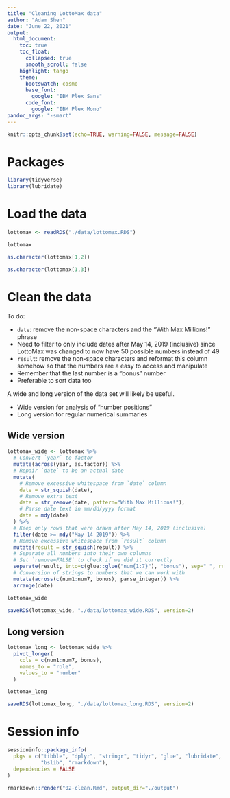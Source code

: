 ```yaml
---
title: "Cleaning LottoMax data"
author: "Adam Shen"
date: "June 22, 2021"
output:
  html_document:
    toc: true
    toc_float:
      collapsed: true
      smooth_scroll: false
    highlight: tango
    theme:
      bootswatch: cosmo
      base_font:
        google: "IBM Plex Sans"
      code_font:
        google: "IBM Plex Mono"
pandoc_args: "-smart"
---
```


```r
knitr::opts_chunk$set(echo=TRUE, warning=FALSE, message=FALSE)
```

# Packages

```r
library(tidyverse)
library(lubridate)
```

# Load the data

```r
lottomax <- readRDS("./data/lottomax.RDS")

lottomax

as.character(lottomax[1,2])

as.character(lottomax[1,3])
```

# Clean the data

To do:

- `date`: remove the non-space characters and the "With Max Millions!" phrase
- Need to filter to only include dates after May 14, 2019 (inclusive) since LottoMax
was changed to now have 50 possible numbers instead of 49
- `result`: remove the non-space characters and reformat this column somehow so
that the numbers are a easy to access and manipulate
- Remember that the last number is a "bonus" number
- Preferable to sort data too

A wide and long version of the data set will likely be useful.

- Wide version for analysis of "number positions"
- Long version for regular numerical summaries

## Wide version

```r
lottomax_wide <- lottomax %>%
  # Convert `year` to factor
  mutate(across(year, as.factor)) %>%
  # Repair `date` to be an actual date
  mutate(
    # Remove excessive whitespace from `date` column
    date = str_squish(date),
    # Remove extra text
    date = str_remove(date, pattern="With Max Millions!"),
    # Parse date text in mm/dd/yyyy format
    date = mdy(date)
  ) %>%
  # Keep only rows that were drawn after May 14, 2019 (inclusive)
  filter(date >= mdy("May 14 2019")) %>%
  # Remove excessive whitespace from `result` column
  mutate(result = str_squish(result)) %>%
  # Separate all numbers into their own columns
  # Set `remove=FALSE` to check if we did it correctly
  separate(result, into=c(glue::glue("num{1:7}"), "bonus"), sep=" ", remove=FALSE) %>%
  # Conversion of strings to numbers that we can work with
  mutate(across(c(num1:num7, bonus), parse_integer)) %>%
  arrange(date)

lottomax_wide
```

```r
saveRDS(lottomax_wide, "./data/lottomax_wide.RDS", version=2)
```

## Long version

```r
lottomax_long <- lottomax_wide %>%
  pivot_longer(
    cols = c(num1:num7, bonus),
    names_to = "role",
    values_to = "number"
  )

lottomax_long
```

```r
saveRDS(lottomax_long, "./data/lottomax_long.RDS", version=2)
```


# Session info

```r
sessioninfo::package_info(
  pkgs = c("tibble", "dplyr", "stringr", "tidyr", "glue", "lubridate",
           "bslib", "rmarkdown"),
  dependencies = FALSE
)
```


```r
rmarkdown::render("02-clean.Rmd", output_dir="./output")
```
